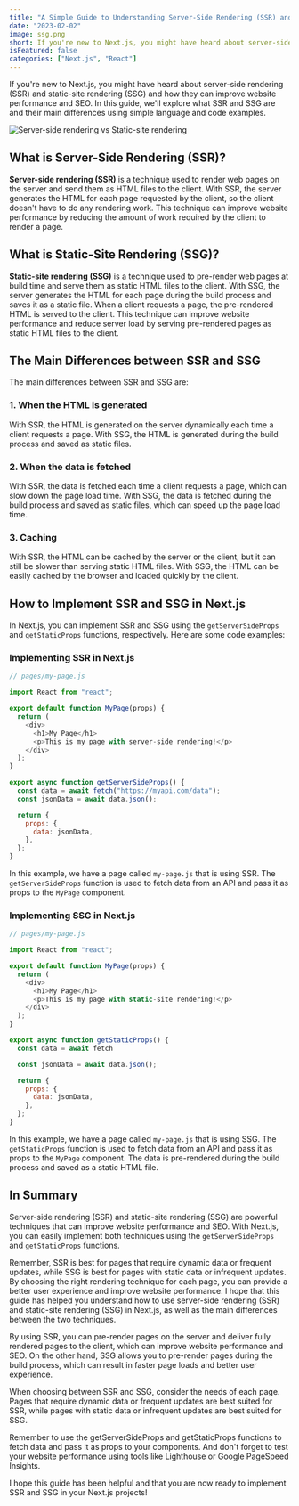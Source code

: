 ```yaml
---
title: "A Simple Guide to Understanding Server-Side Rendering (SSR) and Static-Site Rendering (SSG) in Next.js"
date: "2023-02-02"
image: ssg.png
short: If you're new to Next.js, you might have heard about server-side rendering (SSR) and static-site rendering (SSG) and how they can improve website performance and SEO. In this guide, we'll explore what SSR and SSG are and their main differences using simple language and code examples.
isFeatured: false
categories: ["Next.js", "React"]
---
```


If you're new to Next.js, you might have heard about server-side rendering (SSR) and static-site rendering (SSG) and how they can improve website performance and SEO. In this guide, we'll explore what SSR and SSG are and their main differences using simple language and code examples.

![Server-side rendering vs Static-site rendering](ssg.png)

## What is Server-Side Rendering (SSR)?

**Server-side rendering (SSR)** is a technique used to render web pages on the server and send them as HTML files to the client. With SSR, the server generates the HTML for each page requested by the client, so the client doesn't have to do any rendering work. This technique can improve website performance by reducing the amount of work required by the client to render a page.

## What is Static-Site Rendering (SSG)?

**Static-site rendering (SSG)** is a technique used to pre-render web pages at build time and serve them as static HTML files to the client. With SSG, the server generates the HTML for each page during the build process and saves it as a static file. When a client requests a page, the pre-rendered HTML is served to the client. This technique can improve website performance and reduce server load by serving pre-rendered pages as static HTML files to the client.

## The Main Differences between SSR and SSG

The main differences between SSR and SSG are:

### 1. When the HTML is generated

With SSR, the HTML is generated on the server dynamically each time a client requests a page. With SSG, the HTML is generated during the build process and saved as static files.

### 2. When the data is fetched

With SSR, the data is fetched each time a client requests a page, which can slow down the page load time. With SSG, the data is fetched during the build process and saved as static files, which can speed up the page load time.

### 3. Caching

With SSR, the HTML can be cached by the server or the client, but it can still be slower than serving static HTML files. With SSG, the HTML can be easily cached by the browser and loaded quickly by the client.

## How to Implement SSR and SSG in Next.js

In Next.js, you can implement SSR and SSG using the `getServerSideProps` and `getStaticProps` functions, respectively. Here are some code examples:

### Implementing SSR in Next.js

```javascript
// pages/my-page.js

import React from "react";

export default function MyPage(props) {
  return (
    <div>
      <h1>My Page</h1>
      <p>This is my page with server-side rendering!</p>
    </div>
  );
}

export async function getServerSideProps() {
  const data = await fetch("https://myapi.com/data");
  const jsonData = await data.json();

  return {
    props: {
      data: jsonData,
    },
  };
}
```

In this example, we have a page called `my-page.js` that is using SSR. The `getServerSideProps` function is used to fetch data from an API and pass it as props to the `MyPage` component.

### Implementing SSG in Next.js

```javascript
// pages/my-page.js

import React from "react";

export default function MyPage(props) {
  return (
    <div>
      <h1>My Page</h1>
      <p>This is my page with static-site rendering!</p>
    </div>
  );
}

export async function getStaticProps() {
  const data = await fetch
```

```javascript
  const jsonData = await data.json();

  return {
    props: {
      data: jsonData,
    },
  };
}
```

In this example, we have a page called `my-page.js` that is using SSG. The `getStaticProps` function is used to fetch data from an API and pass it as props to the `MyPage` component. The data is pre-rendered during the build process and saved as a static HTML file.

## In Summary

Server-side rendering (SSR) and static-site rendering (SSG) are powerful techniques that can improve website performance and SEO. With Next.js, you can easily implement both techniques using the `getServerSideProps` and `getStaticProps` functions.

Remember, SSR is best for pages that require dynamic data or frequent updates, while SSG is best for pages with static data or infrequent updates. By choosing the right rendering technique for each page, you can provide a better user experience and improve website performance.
I hope that this guide has helped you understand how to use server-side rendering (SSR) and static-site rendering (SSG) in Next.js, as well as the main differences between the two techniques.

By using SSR, you can pre-render pages on the server and deliver fully rendered pages to the client, which can improve website performance and SEO. On the other hand, SSG allows you to pre-render pages during the build process, which can result in faster page loads and better user experience.

When choosing between SSR and SSG, consider the needs of each page. Pages that require dynamic data or frequent updates are best suited for SSR, while pages with static data or infrequent updates are best suited for SSG.

Remember to use the getServerSideProps and getStaticProps functions to fetch data and pass it as props to your components. And don't forget to test your website performance using tools like Lighthouse or Google PageSpeed Insights.

I hope this guide has been helpful and that you are now ready to implement SSR and SSG in your Next.js projects!
